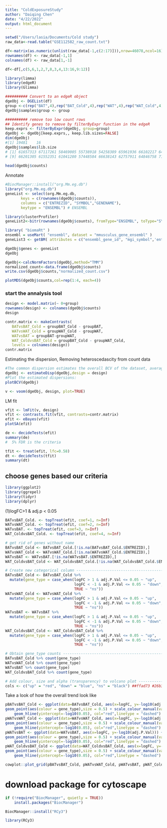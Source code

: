 ```yaml
---
title: "ColdExposureStudy"
author: "Daiqing Chen"
date: "4/22/2022"
output: html_document
---
```


```r
setwd("/Users/lasia/Documents/Cold study")
raw_data<-read.table("GSE112582_raw_count.txt")
```

```r
df<-matrix(as.numeric(unlist(raw_data[-1,c(2:17)])),nrow=46078,ncol=16)
rownames(df) <- raw_data[-1,1]
colnames(df) <- raw_data[1,-1]
```

```r
df<-df[,c(5,6,1,2,7,8,3,4,13:16,9:12)]
```

```r
library(limma)
library(edgeR)
library(Glimma)
```

```r
########## Convert to an edgeR object
dgeObj <- DGEList(df)
group <-c(rep("BAT",4),rep("BAT_Cold",4),rep("WAT",4),rep("WAT_Cold",4))
dgeObj$samples$group <- group

########## remove too low count rows
## Identify genes to remove by filterByExpr function in the edgeR 
keep.exprs <- filterByExpr(dgeObj, group=group)
dgeObj <- dgeObj[keep.exprs,, keep.lib.sizes=FALSE]
dim(dgeObj)
#[1] 19481    16
dgeObj$samples$lib.size
# [1] 61657313 67117261 58469005 55738918 54258389 65961936 66102217 64870310
# [9] 66201305 61552351 61041280 57448584 66638143 62757911 64846758 71268555
 
head(dgeObj$counts)
```

####### Annotate
```r
#BiocManager::install("org.Mm.eg.db")
library("org.Mm.eg.db")
geneList <- select(org.Mm.eg.db, 
       keys = c(rownames(dgeObj$counts)),
       columns = c("ENTREZID", "SYMBOL","GENENAME"),
       keytype = "ENSEMBL") # ENSEMBL
```
```r
library(clusterProfiler)
geneList2<-bitr(rownames(dgeObj$counts), fromType="ENSEMBL", toType="SYMBOL", OrgDb="org.Mm.eg.db")
```
```r
library( "biomaRt" ) 
ensembl = useMart( "ensembl", dataset = "mmusculus_gene_ensembl" )
geneList3 <- getBM( attributes = c("ensembl_gene_id", "mgi_symbol",'entrezgene_id','external_gene_name'), filters = "ensembl_gene_id",values = rownames(dgeObj$counts), mart = ensembl )
```

```r
dgeObj$genes <- geneList
dgeObj
```
```r
dgeObj<-calcNormFactors(dgeObj,method="TMM")
normalized_count<-data.frame(dgeObj$counts)
write.csv(dgeObj$counts,"normalized_count.csv")
```
```r
plotMDS(dgeObj$counts,col=rep(1:4, each=4))
```

### start the annalysis tool
```r
design <- model.matrix(~ 0+group)
rownames(design) <- colnames(dgeObj$counts)
design
```

```r
contr.matrix <- makeContrasts(
   BATvsBAT_Cold = groupBAT_Cold - groupBAT, 
   WATvsWAT_Cold = groupWAT_Cold - groupWAT,
   WATvsBAT = groupBAT-groupWAT,
   WAT_ColdvsBAT_Cold = groupBAT_Cold - groupWAT_Cold,
   levels = colnames(design))
contr.matrix
```

Estimating the dispersion,
Removing heteroscedascity from count data
```r
#The common dispersion estimates the overall BCV of the dataset, averaged over all genes:
dgeObj <- estimateDisp(dgeObj,design = design)
#Plot the estimated dispersions:
plotBCV(dgeObj)
```

```r
v <- voom(dgeObj, design, plot=TRUE)
```
LM fit
```r
vfit <- lmFit(v, design)
vfit <- contrasts.fit(vfit, contrasts=contr.matrix)
efit <- eBayes(vfit)
plotSA(efit)
```

```r
de <- decideTests(efit)
summary(de)
#  5% FDR is the criteria
```

```r
tfit <- treat(efit, lfc=0.58)
dt <- decideTests(tfit)
summary(dt)
```

## choose genes based our criteria
```r
library(ggplot2)
library(ggrepel)
library(tidyr)
library(dplyr)
```
(1)logFC>1 & adj.p < 0.05
```r
BATvsBAT_Cold. <- topTreat(efit, coef=1, n=Inf)
WATvsWAT_Cold. <- topTreat(efit, coef=2, n=Inf)
WATvsBAT. <- topTreat(efit, coef=3, n=Inf)
WAT_ColdvsBAT_Cold. <- topTreat(efit, coef=4, n=Inf)
```

```r
# get rid of genes without name
BATvsBAT_Cold <- BATvsBAT_Cold.[!is.na(BATvsBAT_Cold.$ENTREZID),]
WATvsWAT_Cold <- WATvsWAT_Cold.[!is.na(WATvsWAT_Cold.$ENTREZID),]
WATvsBAT <- WATvsBAT.[!is.na(WATvsBAT.$ENTREZID),]
WAT_ColdvsBAT_Cold <- WAT_ColdvsBAT_Cold.[!is.na(WAT_ColdvsBAT_Cold.$ENTREZID),]
```

```r
# Create new categorical column ------------------------------------------------ 
BATvsBAT_Cold <- BATvsBAT_Cold %>%
  mutate(gene_type = case_when(logFC > 1 & adj.P.Val <= 0.05 ~ "up",
                               logFC < -1 & adj.P.Val <= 0.05 ~ "down",
                               TRUE ~ "ns"))   
WATvsWAT_Cold <- WATvsWAT_Cold %>%
  mutate(gene_type = case_when(logFC > 1 & adj.P.Val <= 0.05 ~ "up",
                               logFC < -1 & adj.P.Val <= 0.05 ~ "down",
                               TRUE ~ "ns"))   
WATvsBAT <- WATvsBAT %>%
  mutate(gene_type = case_when(logFC > 1 & adj.P.Val <= 0.05 ~ "up",
                               logFC < -1 & adj.P.Val <= 0.05 ~ "down",
                               TRUE ~ "ns"))   
WAT_ColdvsBAT_Cold <- WAT_ColdvsBAT_Cold %>%
  mutate(gene_type = case_when(logFC > 1 & adj.P.Val <= 0.05 ~ "up",
                               logFC < -1 & adj.P.Val <= 0.05 ~ "down",
                               TRUE ~ "ns"))
```

```r
# Obtain gene_type counts ------------------------------------------------------           
BATvsBAT_Cold %>% count(gene_type)
WATvsWAT_Cold %>% count(gene_type)
WATvsBAT %>% count(gene_type)
WAT_ColdvsBAT_Cold %>% count(gene_type)
```

```r
# Add colour, size and alpha (transparency) to volcano plot --------------------
cols <- c("up" = "red", "down" = "blue", "ns" = "black") ##ffad73 #26b3ff
```

Take a look of how the overall trend look like
```r
pBATvsBAT_Cold <- ggplot(data=BATvsBAT_Cold, aes(x=logFC, y=-log10(adj.P.Val))) + 
geom_point(aes(colour = gene_type),size = 0.5) + scale_colour_manual(values = cols) + geom_vline(xintercept=c(-0.58, 0.58), col="black",linetype = "dashed") +
    geom_hline(yintercept=-log10(0.05), col="red",linetype = "dashed")
pWATvsWAT_Cold <- ggplot(data=WATvsWAT_Cold, aes(x=logFC, y=-log10(adj.P.Val))) + 
geom_point(aes(colour = gene_type),size = 0.5) + scale_colour_manual(values = cols) + geom_vline(xintercept=c(-0.58, 0.58), col="black",linetype = "dashed") +
    geom_hline(yintercept=-log10(0.05), col="red",linetype = "dashed")
pWATvsBAT <- ggplot(data=WATvsBAT, aes(x=logFC, y=-log10(adj.P.Val))) + 
geom_point(aes(colour = gene_type),size = 0.5) + scale_colour_manual(values = cols) + geom_vline(xintercept=c(-0.58, 0.58), col="black",linetype = "dashed") +
    geom_hline(yintercept=-log10(0.05), col="red",linetype = "dashed")
pWAT_ColdvsBAT_Cold <- ggplot(data=WAT_ColdvsBAT_Cold, aes(x=logFC, y=-log10(adj.P.Val))) + 
geom_point(aes(colour = gene_type),size = 0.5) + scale_colour_manual(values = cols) + geom_vline(xintercept=c(-0.58, 0.58), col="black",linetype = "dashed") +
    geom_hline(yintercept=-log10(0.05), col="red",linetype = "dashed")

cowplot::plot_grid(pBATvsBAT_Cold, pWATvsWAT_Cold, pWATvsBAT, pWAT_ColdvsBAT_Cold, ncol=2, labels=LETTERS[1:4])
```
# download package for cytoscape
```r
if (!require("BiocManager", quietly = TRUE))
    install.packages("BiocManager")

BiocManager::install("RCy3")
```

```r
library(RCy3)
```



















































